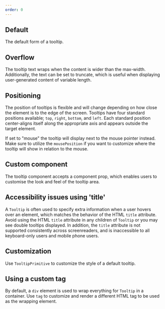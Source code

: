 ```yaml
---
order: 0
---
```



## Default

The default form of a tooltip.

<Example Component={TooltipDefault} packageName="@atlaskit/tooltip" />

## Overflow

The tooltip text wraps when the content is wider than the max-width. Additionally, the text can be set to truncate, which is useful when displaying user-generated content of variable length.

<Example Component={TooltipTruncate} packageName="@atlaskit/tooltip" />

## Positioning

The position of tooltips is flexible and will change depending on how close the element is to the edge of the screen. Tooltips have four standard positions available; `top`, `right`, `bottom`, and `left`. Each standard position center-aligns itself along the appropriate axis and appears outside the target element.

If set to "mouse" the tooltip will display next to the mouse pointer instead. Make sure to utilize the `mousePosition` if you want to customize where the tooltip will show in relation to the mouse.

<Example Component={TooltipPosition} packageName="@atlaskit/tooltip" />

## Custom component

The tooltip component accepts a component prop, which enables users to customise the look and feel of the tooltip area.

<Example Component={TooltipComponent} packageName="@atlaskit/tooltip" />

## Accessibility issues using 'title'

A `Tooltip` is often used to specify extra information when a user hovers over an element, which matches the behavior of the HTML `title` attribute. Avoid using the HTML `title` attribute in any children of `Tooltip` or you may see double tooltips displayed. In addition, the `title` attribute is not supported consistently across screenreaders, and is inaccessible to all keyboard-only users and mobile phone users.

<Example Component={TooltipAvoidTitle} packageName="@atlaskit/tooltip" />

## Customization

Use `TooltipPrimitive` to customize the style of a default tooltip.

<Example Component={TooltipCustomization} packageName="@atlaskit/tooltip" />

## Using a custom tag

By default, a `div` element is used to wrap everything for `Tooltip` in a container. Use `tag` to customize and render a different HTML tag to be used as the wrapping element.

<Example Component={TooltipTag} packageName="@atlaskit/tooltip" />
